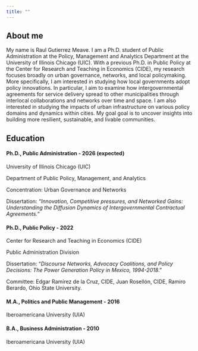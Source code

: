 ```yaml
---
title: ""
---
```


## About me

My name is Raul Gutierrez Meave. I am a Ph.D. student of Public Administration at the Policy, Management and Analytics Department at the University of Illinois Chicago (UIC). With a previous Ph.D. in Public Policy at the Center for Research and Teaching in Economics (CIDE), my research focuses broadly on urban governance, networks, and local policymaking. More specifically, I am interested in studying how local governments adopt policy innovations. In particular, I aim to examine how intergovernmental agreements for service delivery spread to other municipalities through interlocal collaborations and networks over time and space. I am also interested in studying the impacts of urban infrastructure on various policy domains and dynamics within cities. My goal goal is to uncover insights into building more resilient, sustainable, and livable communities.

## Education

#### **Ph.D., Public Administration - 2026 (expected)**

University of Illinois Chicago (UIC)

Department of Public Policy, Management, and Analytics

Concentration: Urban Governance and Networks

Dissertation: *“Innovation, Competitive pressures, and Networked Gains: Understanding the Diffusion Dynamics of Intergovernmental Contractual Agreements.”*

#### **Ph.D., Public Policy - 2022**

Center for Research and Teaching in Economics (CIDE)

Public Administration Division

Dissertation: “*Discourse Networks, Advocacy Coalitions, and Policy Decisions: The Power Generation Policy in Mexico, 1994-2018*.”

Committee: Edgar Ramírez de la Cruz, CIDE, Juan Rosellón, CIDE, Ramiro Berardo, Ohio State University. 

#### **M.A., Politics and Public Management - 2016**

Iberoamericana University (UIA)

#### **B.A., Business Administration - 2010**

Iberoamericana University (UIA)
